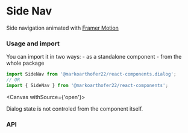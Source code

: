 
# Side Nav

Side navigation animated with [Framer Motion](https://www.npmjs.com/package/framer-motion)

### Usage and import

You can import it in two ways: - as a standalone component - from the whole package

```jsx
import SideNav from '@markoarthofer22/react-components.dialog';
// OR
import { SideNav } from '@markoarthofer22/react-components';
```

<Canvas withSource={'open'}>
    <Story id='designs-models-dialog--default' />
</Canvas>

Dialog state is not controled from the component itself.

<div style={{ marginBottom: '50px' }} />

### API

<ArgsTable of={SideNav} />

